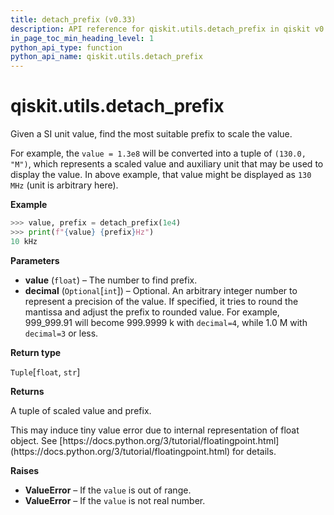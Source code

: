 ```yaml
---
title: detach_prefix (v0.33)
description: API reference for qiskit.utils.detach_prefix in qiskit v0.33
in_page_toc_min_heading_level: 1
python_api_type: function
python_api_name: qiskit.utils.detach_prefix
---
```


<span id="qiskit-utils-detach-prefix" />

# qiskit.utils.detach\_prefix

<Function id="qiskit.utils.detach_prefix" isDedicatedPage={true} github="https://github.com/qiskit/qiskit/tree/stable/0.19/qiskit/utils/units.py" signature="detach_prefix(value, decimal=None)">
  Given a SI unit value, find the most suitable prefix to scale the value.

  For example, the `value = 1.3e8` will be converted into a tuple of `(130.0, "M")`, which represents a scaled value and auxiliary unit that may be used to display the value. In above example, that value might be displayed as `130 MHz` (unit is arbitrary here).

  **Example**

  ```python
  >>> value, prefix = detach_prefix(1e4)
  >>> print(f"{value} {prefix}Hz")
  10 kHz
  ```

  **Parameters**

  *   **value** (`float`) – The number to find prefix.
  *   **decimal** (`Optional`\[`int`]) – Optional. An arbitrary integer number to represent a precision of the value. If specified, it tries to round the mantissa and adjust the prefix to rounded value. For example, 999\_999.91 will become 999.9999 k with `decimal=4`, while 1.0 M with `decimal=3` or less.

  **Return type**

  `Tuple`\[`float`, `str`]

  **Returns**

  A tuple of scaled value and prefix.

  <Admonition title="Note" type="note">
    This may induce tiny value error due to internal representation of float object. See [https://docs.python.org/3/tutorial/floatingpoint.html](https://docs.python.org/3/tutorial/floatingpoint.html) for details.
  </Admonition>

  **Raises**

  *   **ValueError** – If the `value` is out of range.
  *   **ValueError** – If the `value` is not real number.
</Function>

